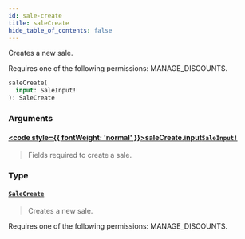 ```yaml
---
id: sale-create
title: saleCreate
hide_table_of_contents: false
---
```








Creates a new sale. 

Requires one of the following permissions: MANAGE_DISCOUNTS.

```graphql
saleCreate(
  input: SaleInput!
): SaleCreate
```


### Arguments

#### [<code style={{ fontWeight: 'normal' }}>saleCreate.<b>input</b></code>](#)<Bullet />[`SaleInput!`](../../../developer/api-reference/inputs/sale-input) <Badge class="secondary" text="non-null"/> <Badge class="secondary" text="input"/>
> Fields required to create a sale.
> 

### Type

#### [`SaleCreate`](../../../developer/api-reference/objects/sale-create) <Badge class="secondary" text="object"/>
> Creates a new sale. 

Requires one of the following permissions: MANAGE_DISCOUNTS.
> 





